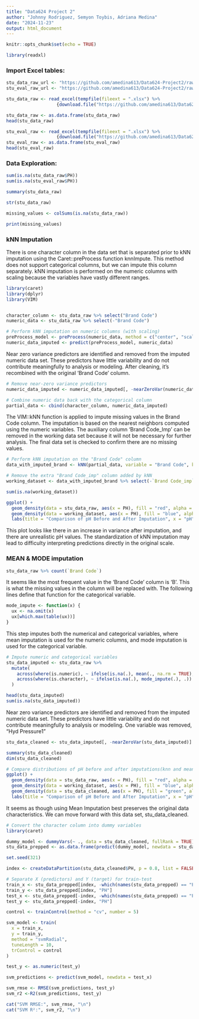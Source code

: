 ```yaml
---
title: "Data624 Project 2"
author: "Johnny Rodriguez, Semyon Toybis, Adriana Medina"
date: "2024-11-23"
output: html_document
---
```


```r
knitr::opts_chunk$set(echo = TRUE)
```

```r
library(readxl)
```

### Import Excel tables:

```r
stu_data_raw_url <- "https://github.com/amedina613/Data624-Project2/raw/refs/heads/main/StudentData.xlsx"
stu_eval_raw_url <- "https://github.com/amedina613/Data624-Project2/raw/refs/heads/main/StudentEvaluation.xlsx"
```

```r
stu_data_raw <- read_excel(tempfile(fileext = ".xlsx") %>%
                   {download.file("https://github.com/amedina613/Data624-Project2/raw/refs/heads/main/StudentData.xlsx", ., mode = "wb"); .})

stu_data_raw <- as.data.frame(stu_data_raw)
head(stu_data_raw)

```

```r
stu_eval_raw <- read_excel(tempfile(fileext = ".xlsx") %>%
                   {download.file("https://github.com/amedina613/Data624-Project2/raw/refs/heads/main/StudentEvaluation.xlsx", ., mode = "wb"); .})
stu_eval_raw <- as.data.frame(stu_eval_raw)
head(stu_eval_raw)
```
### Data Exploration:

```r
sum(is.na(stu_data_raw$PH))
sum(is.na(stu_eval_raw$PH))
```

```r
summary(stu_data_raw)
```

```r
str(stu_data_raw)
```
```r
missing_values <- colSums(is.na(stu_data_raw))

print(missing_values)
```

### kNN Imputation

There is one character column in the data set that is separated prior to kNN imputation using the Caret::preProcess function knnImpute. This method does not support categorical columns, but we can impute this column separately. kNN imputation is performed on the numeric columns with scaling because the variables have vastly different ranges.

```r
library(caret)
library(dplyr)
library(VIM)


character_column <- stu_data_raw %>% select("Brand Code")  
numeric_data <- stu_data_raw %>% select(-"Brand Code")    

# Perform kNN imputation on numeric columns (with scaling)
preProcess_model <- preProcess(numeric_data, method = c("center", "scale", "knnImpute"))
numeric_data_imputed <- predict(preProcess_model, numeric_data)
```

Near zero variance predictors are identified and removed from the imputed numeric data set. These predictors have little variability and do not contribute meaningfully to analysis or modeling. After cleaning, it's recombined with the original 'Brand Code' column. 

```r
# Remove near-zero variance predictors
numeric_data_imputed <- numeric_data_imputed[, -nearZeroVar(numeric_data_imputed)]

# Combine numeric data back with the categorical column
partial_data <- cbind(character_column, numeric_data_imputed)
```

The VIM::kNN function is applied to impute missing values in the Brand Code column. The imputation is based on the nearest neighbors computed using the numeric variables. The auxiliary column 'Brand Code_Imp' can be removed in the working data set because it will not be necessary for further analysis. The final data set is checked to confirm there are no missing values. 

```r
# Perform kNN imputation on the "Brand Code" column
data_with_imputed_brand <- kNN(partial_data, variable = "Brand Code", k = 5)

# Remove the extra "Brand Code_imp" column added by kNN
working_dataset <- data_with_imputed_brand %>% select(-`Brand Code_imp`)

sum(is.na(working_dataset))
```

```r
ggplot() +
  geom_density(data = stu_data_raw, aes(x = PH), fill = "red", alpha = 0.5) +
  geom_density(data = working_dataset, aes(x = PH), fill = "blue", alpha = 0.5) +
  labs(title = "Comparison of pH Before and After Imputation", x = "pH", y = "Density")
```
This plot looks like there in an increase in variance after imputation, and there are unrealistic pH values. The standardization of kNN imputation may lead to difficulty interpreting predictions directly in the original scale.

### MEAN & MODE imputation

```r
stu_data_raw %>% count(`Brand Code`)
```
It seems like the most frequent value in the 'Brand Code' column is 'B'. This is what the missing values in the column will be replaced with. The following lines define that function for the categorical variable. 
```r

mode_impute <- function(x) {
  ux <- na.omit(x) 
  ux[which.max(table(ux))]  
}
```

This step imputes both the numerical and categorical variables, where mean imputation is used for the numeric columns, and mode imputation is used for the categorical variable. 
```r
# Impute numeric and categorical variables
stu_data_imputed <- stu_data_raw %>%
  mutate(
    across(where(is.numeric), ~ ifelse(is.na(.), mean(., na.rm = TRUE), .)),  # Mean for numeric
    across(where(is.character), ~ ifelse(is.na(.), mode_impute(.), .))       # Mode for categorical
  )
```


```r
head(stu_data_imputed)
sum(is.na(stu_data_imputed))
```
Near zero variance predictors are identified and removed from the imputed numeric data set. These predictors have little variability and do not contribute meaningfully to analysis or modeling. One variable was removed, "Hyd Pressure1"

```r
stu_data_cleaned <- stu_data_imputed[, -nearZeroVar(stu_data_imputed)]

summary(stu_data_cleaned) 
dim(stu_data_cleaned)
```

```r
# Compare distributions of pH before and after imputations(knn and mean)
ggplot() +
  geom_density(data = stu_data_raw, aes(x = PH), fill = "red", alpha = 0.5) +
  geom_density(data = working_dataset, aes(x = PH), fill = "blue", alpha = 0.5)+
  geom_density(data = stu_data_cleaned, aes(x = PH), fill = "green", alpha = 0.5)+
  labs(title = "Comparison of pH Before and After Imputation", x = "pH", y = "Density")

```

It seems as though using Mean Imputation best preserves the original data characteristics. We can move forward with this data set, stu_data_cleaned.


```r
# Convert the character column into dummy variables
library(caret)

dummy_model <- dummyVars(~ ., data = stu_data_cleaned, fullRank = TRUE)
stu_data_prepped <- as.data.frame(predict(dummy_model, newdata = stu_data_cleaned))

```

```r
set.seed(321)  

index <- createDataPartition(stu_data_cleaned$PH, p = 0.8, list = FALSE)

# Separate X (predictors) and Y (target) for train-test
train_x <- stu_data_prepped[index, -which(names(stu_data_prepped) == "PH")]
train_y <- stu_data_prepped[index, "PH"]
test_x <- stu_data_prepped[-index, -which(names(stu_data_prepped) == "PH")]
test_y <- stu_data_prepped[-index, "PH"]

```


```r

control <- trainControl(method = "cv", number = 5)  

svm_model <- train(
  x = train_x, 
  y = train_y, 
  method = "svmRadial", 
  tuneLength = 10,  
  trControl = control  
)

```


```r
test_y <- as.numeric(test_y)  

svm_predictions <- predict(svm_model, newdata = test_x)

svm_rmse <- RMSE(svm_predictions, test_y)
svm_r2 <-R2(svm_predictions, test_y)

cat("SVM RMSE:", svm_rmse, "\n")
cat("SVM R²:", svm_r2, "\n")

```

